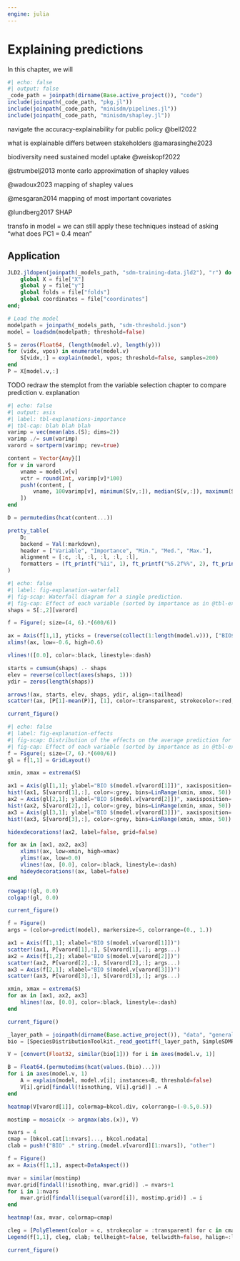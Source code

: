 ```yaml
---
engine: julia
---
```


# Explaining predictions {#sec-explanations}

In this chapter, we will

```julia
#| echo: false
#| output: false
_code_path = joinpath(dirname(Base.active_project()), "code")
include(joinpath(_code_path, "pkg.jl"))
include(joinpath(_code_path, "minisdm/pipelines.jl"))
include(joinpath(_code_path, "minisdm/shapley.jl"))
```

navigate the accuracy-explainability for public policy @bell2022

what is explainable differs between stakeholders @amarasinghe2023

biodiversity need sustained model uptake @weiskopf2022

@strumbelj2013 monte carlo approximation of shapley values

@wadoux2023 mapping of shapley values

@mesgaran2014 mapping of most important covariates

@lundberg2017 SHAP

transfo in model = we can still apply these techniques instead of asking "what does PC1 = 0.4 mean"

## Application

```julia
JLD2.jldopen(joinpath(_models_path, "sdm-training-data.jld2"), "r") do file
    global X = file["X"]
    global y = file["y"]
    global folds = file["folds"]
    global coordinates = file["coordinates"]
end;

# Load the model
modelpath = joinpath(_models_path, "sdm-threshold.json")
model = loadsdm(modelpath; threshold=false)
```

```julia
S = zeros(Float64, (length(model.v), length(y)))
for (vidx, vpos) in enumerate(model.v)
    S[vidx,:] = explain(model, vpos; threshold=false, samples=200)
end
P = X[model.v,:]
```

TODO redraw the stemplot from the variable selection chapter to compare prediction v. explanation

```julia
#| echo: false
#| output: asis
#| label: tbl-explanations-importance
#| tbl-cap: blah blah blah
varimp = vec(mean(abs.(S); dims=2))
varimp ./= sum(varimp)
varord = sortperm(varimp; rev=true)

content = Vector{Any}[]
for v in varord
    vname = model.v[v]
    vctr = round(Int, varimp[v]*100)
    push!(content, [
        vname, 100varimp[v], minimum(S[v,:]), median(S[v,:]), maximum(S[v,:])
    ])
end

D = permutedims(hcat(content...))

pretty_table(
    D;
    backend = Val(:markdown),
    header = ["Variable", "Importance", "Min.", "Med.", "Max."],
    alignment = [:c, :l, :l, :l, :l, :l],
    formatters = (ft_printf("%1i", 1), ft_printf("%5.2f%%", 2), ft_printf("%5.2f", [3,4,5])),
)
```

```julia
#| echo: false
#| label: fig-explanation-waterfall
#| fig-scap: Waterfall diagram for a single prediction.
#| fig-cap: Effect of each variable (sorted by importance as in @tbl-explanations-importance) on the change of the score for a single prediction. Recall that this is expressed as the change from the *average* prediction made by the model.
shaps = S[:,2][varord]

f = Figure(; size=(4, 6).*(600/6))

ax = Axis(f[1,1], yticks = (reverse(collect(1:length(model.v))), ["BIO$(v)" for v in model.v[varord]]))
xlims!(ax, low=-0.6, high=0.6)

vlines!([0.0], color=:black, linestyle=:dash)

starts = cumsum(shaps) .- shaps
elev = reverse(collect(axes(shaps, 1)))
ydir = zeros(length(shaps))

arrows!(ax, starts, elev, shaps, ydir, align=:tailhead)
scatter!(ax, [P[1]-mean(P)], [1], color=:transparent, strokecolor=:red, strokewidth=3, markersize=25)

current_figure()
```

```julia
#| echo: false
#| label: fig-explanation-effects
#| fig-scap: Distribution of the effects on the average prediction for the three most important variables.
#| fig-cap: Effect of each variable (sorted by importance as in @tbl-explanations-importance) on the change of the score for a single prediction. Recall that this is expressed as the change from the *average* prediction made by the model.
f = Figure(; size=(7, 6).*(600/6))
gl = f[1,1] = GridLayout()

xmin, xmax = extrema(S)

ax1 = Axis(gl[1,1]; ylabel="BIO $(model.v[varord[1]])", xaxisposition=:top)
hist!(ax1, S[varord[1],:], color=:grey, bins=LinRange(xmin, xmax, 50))
ax2 = Axis(gl[2,1]; ylabel="BIO $(model.v[varord[2]])", xaxisposition=:top, yaxisposition=:right)
hist!(ax2, S[varord[2],:], color=:grey, bins=LinRange(xmin, xmax, 50))
ax3 = Axis(gl[3,1]; ylabel="BIO $(model.v[varord[3]])", xaxisposition=:bottom, yaxisposition=:left)
hist!(ax3, S[varord[3],:], color=:grey, bins=LinRange(xmin, xmax, 50))

hidexdecorations!(ax2, label=false, grid=false)

for ax in [ax1, ax2, ax3]
    xlims!(ax, low=xmin, high=xmax)
    ylims!(ax, low=0.0)
    vlines!(ax, [0.0], color=:black, linestyle=:dash)
    hideydecorations!(ax, label=false)
end

rowgap!(gl, 0.0)
colgap!(gl, 0.0)

current_figure()
```

```julia
f = Figure()
args = (color=predict(model), markersize=5, colorrange=(0., 1.))

ax1 = Axis(f[1,1]; xlabel="BIO $(model.v[varord[1]])")
scatter!(ax1, P[varord[1],:], S[varord[1],:]; args...)
ax2 = Axis(f[1,2]; xlabel="BIO $(model.v[varord[2]])")
scatter!(ax2, P[varord[2],:], S[varord[2],:]; args...)
ax3 = Axis(f[2,1]; xlabel="BIO $(model.v[varord[3]])")
scatter!(ax3, P[varord[3],:], S[varord[3],:]; args...)

xmin, xmax = extrema(S)
for ax in [ax1, ax2, ax3]
    hlines!(ax, [0.0], color=:black, linestyle=:dash)
end

current_figure()
```

```julia
_layer_path = joinpath(dirname(Base.active_project()), "data", "general", "layers.tiff")
bio = [SpeciesDistributionToolkit._read_geotiff(_layer_path, SimpleSDMResponse; bandnumber=i) for i in 1:19]
```

```julia
V = [convert(Float32, similar(bio[1])) for i in axes(model.v, 1)]

B = Float64.(permutedims(hcat(values.(bio)...)))
for i in axes(model.v, 1)
    A = explain(model, model.v[i]; instances=B, threshold=false)
    V[i].grid[findall(!isnothing, V[i].grid)] .= A
end
```

```julia
heatmap(V[varord[1]], colormap=bkcol.div, colorrange=(-0.5,0.5))
```

```julia
mostimp = mosaic(x -> argmax(abs.(x)), V)

nvars = 4
cmap = [bkcol.cat[1:nvars]..., bkcol.nodata]
clab = push!("BIO" .* string.(model.v[varord][1:nvars]), "other")

f = Figure()
ax = Axis(f[1,1], aspect=DataAspect())

mvar = similar(mostimp)
mvar.grid[findall(!isnothing, mvar.grid)] .= nvars+1
for i in 1:nvars
    mvar.grid[findall(isequal(varord[i]), mostimp.grid)] .= i
end

heatmap!(ax, mvar, colormap=cmap)

cleg = [PolyElement(color = c, strokecolor = :transparent) for c in cmap]
Legend(f[1,1], cleg, clab; tellheight=false, tellwidth=false, halign=:left, valign=:top, margin=(10, 10, 10, 10))

current_figure()
```